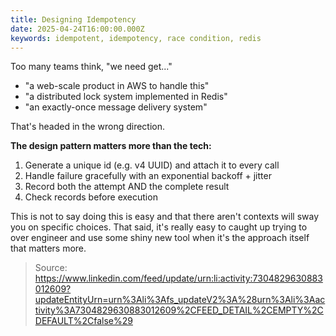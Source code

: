 ```yaml
---
title: Designing Idempotency
date: 2025-04-24T16:00:00.000Z
keywords: idempotent, idempotency, race condition, redis
---
```


Too many teams think, "we need get..."

- "a web-scale product in AWS to handle this"
- "a distributed lock system implemented in Redis"
- "an exactly-once message delivery system"

That's headed in the wrong direction.

**The design pattern matters more than the tech:**

1. Generate a unique id (e.g. v4 UUID) and attach it to every call
2. Handle failure gracefully with an exponential backoff + jitter
3. Record both the attempt AND the complete result
4. Check records before execution

This is not to say doing this is easy and that there aren't contexts will sway you on specific choices. That said, it's really easy to caught up trying to over engineer and use some shiny new tool when it's the approach itself that matters more.

> Source: https://www.linkedin.com/feed/update/urn:li:activity:7304829630883012609?updateEntityUrn=urn%3Ali%3Afs_updateV2%3A%28urn%3Ali%3Aactivity%3A7304829630883012609%2CFEED_DETAIL%2CEMPTY%2CDEFAULT%2Cfalse%29